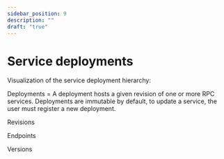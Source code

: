 ```yaml
---
sidebar_position: 9
description: ""
draft: "true"
---
```


# Service deployments

Visualization of the service deployment hierarchy:

Deployments
= A deployment hosts a given revision of one or more RPC services.
Deployments are immutable by default, to update a service, the user must register a new deployment.


Revisions

Endpoints

Versions

